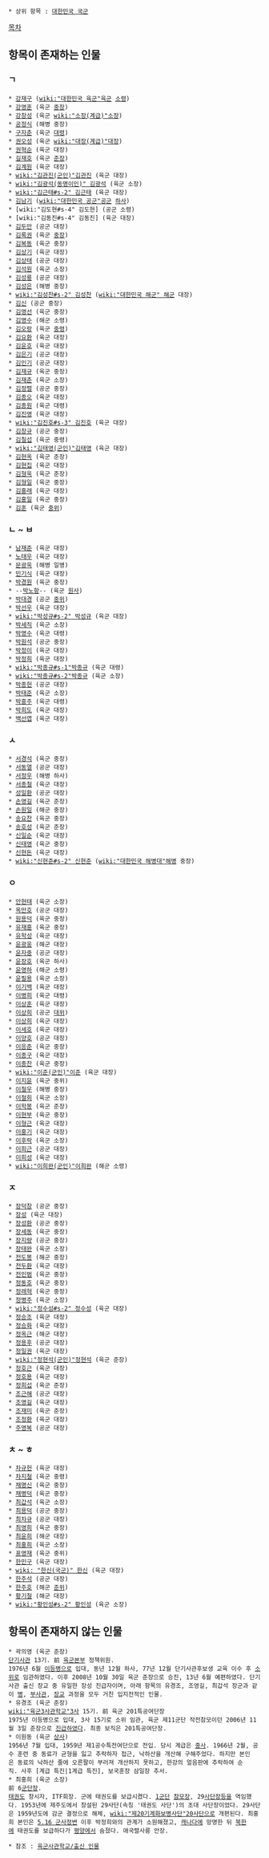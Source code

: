  * 상위 항목 : [[대한민국 국군]]

[[목차]]
== 항목이 존재하는 인물 ==
=== ㄱ ===
 * [[강재구]] ([[wiki:"대한민국 육군"육군]] [[소령]])
 * [[강영훈]] (육군 [[중장]])
 * [[강창성]] (육군 [[wiki:"소장(계급)"소장]])
 * [[공정식]] (해병 중장)
 * [[구자춘]] (육군 [[대령]])
 * [[권오성]] (육군 [[wiki:"대장(계급)"대장]])
 * [[권혁순]] (육군 대장)
 * [[길재호]] (육군 [[준장]])
 * [[김계원]] (육군 대장)
 * [[wiki:"김관진(군인)"김관진]] (육군 대장)
 * [[wiki:"김광석(동명이인)" 김광석]] (육군 소장)
 * [[wiki:"김근태#s-2" 김근태]] (육군 대장)
 * [[김남기]] ([[wiki:"대한민국 공군"공군]] [[하사]])
 * [wiki:"김도현#s-4" 김도현] (공군 소령)
 * [wiki:"김동진#s-4" 김동진] (육군 대장)
 * [[김두만]] (공군 대장)
 * [[김록권]] (육군 [[중장]])
 * [[김복동]] (육군 중장)
 * [[김상기]] (육군 대장)
 * [[김상태]] (공군 대장)
 * [[김석원]] (육군 소장)
 * [[김성룡]] (공군 대장)
 * [[김성은]] (해병 중장)
 * [[wiki:"김성찬#s-2" 김성찬]] ([[wiki:"대한민국 해군" 해군]] 대장)
 * [[김신]] (공군 중장)
 * [[김영선]] (육군 중장)
 * [[김영수]] (해군 소령)
 * [[김오랑]] (육군 [[중령]])
 * [[김요환]] (육군 대장)
 * [[김윤호]] (육군 대장)
 * [[김은기]] (공군 대장)
 * [[김인기]] (공군 대장)
 * [[김재규]] (육군 중장)
 * [[김재춘]] (육군 소장)
 * [[김정렬]] (공군 중장)
 * [[김종오]] (육군 대장)
 * [[김종원]] (육군 대령)
 * [[김진영(군인)|김진영]] (육군 대장)
 * [[wiki:"김진호#s-3" 김진호]] (육군 대장)
 * [[김창규]] (공군 중장)
 * [[김칠섭]] (육군 중령)
 * [[wiki:"김태영(군인)"김태영]] (육군 대장)
 * [[김현옥]] (육군 준장)
 * [[김현집]] (육군 대장)
 * [[김형욱]] (육군 준장)
 * [[김형일]] (육군 중장)
 * [[김홍래]] (육군 대장)
 * [[김홍일]] (육군 중장)
 * [[김훈]] (육군 [[중위]])

=== ㄴ ~ ㅂ ===
 * [[남재준]] (육군 대장)
 * [[노태우]] (육군 대장)
 * [[문광욱]] (해병 일병)
 * [[민기식]] (육군 대장)
 * [[박경원]] (육군 중장)
 * --[[박노항]]-- (육군 [[원사]])
 * [[박대경]] (공군 [[중위]])
 * [[박선우]] (육군 대장)
 * [[wiki:"박성규#s-2" 박성규]] (육군 대장)
 * [[박세직]] (육군 소장)
 * [[박영수]] (육군 대령)
 * [[박원석]] (공군 중장)
 * [[박정이]] (육군 대장)
 * [[박정희]] (육군 대장)
 * [[wiki:"박종규#s-1"박종규]] (육군 대령)
 * [[wiki:"박종규#s-2"박종규]] (육군 소장)
 * [[박종헌]] (공군 대장)
 * [[박태준]] (육군 소장)
 * [[박흥주]] (육군 대령)
 * [[박희도]] (육군 대장)
 * [[백선엽]] (육군 대장)


=== ㅅ ===
 * [[서경석]] (육군 중장)
 * [[서동열]] (공군 대장)
 * [[서정우]] (해병 하사)
 * [[서종철]] (육군 대장)
 * [[성일환]] (공군 대장)
 * [[손영길]] (육군 준장)
 * [[손원일]] (해군 중장)
 * [[송요찬]] (육군 중장)
 * [[송호성]] (육군 준장)
 * [[신일순]] (육군 대장)
 * [[신태영]] (육군 중장)
 * [[신현돈]] (육군 대장)
 * [[wiki:"신현준#s-2" 신현준]] ([[wiki:"대한민국 해병대"해병]] 중장)

=== ㅇ ===
 * [[안현태]] (육군 소장)
 * [[옥만호]] (공군 대장)
 * [[원용덕]] (육군 중장)
 * [[유재흥]] (육군 중장)
 * [[유학성]] (육군 대장)
 * [[윤광웅]] (해군 대장)
 * [[윤자중]] (공군 대장)
 * [[윤장호]] (육군 하사)
 * [[윤영하]] (해군 소령)
 * [[윤필용]] (육군 소장)
 * [[이기백]] (육군 대장)
 * [[이병희]] (육군 대령)
 * [[이상훈]] (육군 대장)
 * [[이상희#s-1|이상희]] (공군 [[대위]])
 * [[이상희#s-2|이상희]] (육군 대장)
 * [[이세호#s-1|이세호]] (육군 대장)
 * [[이양호]] (공군 대장)
 * [[이응준]] (육군 중장)
 * [[이종구]] (육군 대장)
 * [[이종찬]] (육군 중장)
 * [[wiki:"이준(군인)"이준]] (육군 대장)
 * [[이지윤]] (육군 중위)
 * [[이철우]] (해병 중장)
 * [[이철희]] (육군 소장)
 * [[이학봉]] (육군 준장)
 * [[이현부]] (육군 중장)
 * [[이형근]] (육군 대장)
 * [[이홍기]] (육군 대장)
 * [[이후락]] (육군 소장)
 * [[이희근]] (공군 대장)
 * [[이희성]] (육군 대장)
 * [[wiki:"이희완(군인)"이희완]] (해군 소령)

=== ㅈ ===
 * [[장덕창]] (공군 중장)
 * [[장성]] (육군 대장)
 * [[장성환]] (공군 중장)
 * [[장세동]] (육군 중장)
 * [[장지량]] (공군 중장)
 * [[장태완]] (육군 소장)
 * [[전도봉]] (해군 중장)
 * [[전두환]] (육군 대장)
 * [[전인범]] (육군 중장)
 * [[정동호]] (육군 중장)
 * [[정래혁]] (육군 중장)
 * [[정병주]] (육군 소장)
 * [[wiki:"정수성#s-2" 정수성]] (육군 대장)
 * [[정승조]] (육군 대장)
 * [[정승화]] (육군 대장)
 * [[정옥근]] (해군 대장)
 * [[정용후]] (공군 대장)
 * [[정일권]] (육군 대장)
 * [[wiki:"정현석(군인)"정현석]] (육군 준장)
 * [[정호근]] (육군 대장)
 * [[정호용]] (육군 대장)
 * [[정희섭]] (육군 준장)
 * [[조근해]] (공군 대장)
 * [[조영길]] (육군 대장)
 * [[조재미]] (육군 준장)
 * [[조정환]] (육군 대장)
 * [[주영복]] (공군 대장)

=== ㅊ ~ ㅎ ===
 * [[차규헌]] (육군 대장)
 * [[차지철]] (육군 중령)
 * [[채명신]] (육군 중장)
 * [[채병덕]] (육군 중장)
 * [[최갑석]] (육군 소장)
 * [[최용덕]] (공군 중장)
 * [[최차규]] (공군 대장)
 * [[최영희]] (육군 중장)
 * [[최윤희]] (해군 대장)
 * [[최홍희]] (육군 소장)
 * [[표영재]] (육군 중위)
 * [[한민구]] (육군 대장)
 * [[wiki: "한신(국군)" 한신]] (육군 대장)
 * [[한주석]] (공군 대장)
 * [[한주호]] (해군 [[준위]])
 * [[황기철]] (해군 대장)
 * [[wiki:"황인성#s-2" 황인성]] (육군 소장)

== 항목이 존재하지 않는 인물 ==
 * 곽의영 (육군 준장)
 [[단기사관]] 13기. 前 [[육군본부]] 정책위원.
 1976년 6월 [[이등병]]으로 입대, 동년 12월 하사, 77년 12월 단기사관후보생 교육 이수 후 [[소위#s-2|소위]]로 임관하였다. 이후 2008년 10월 30일 육군 준장으로 승진, 13년 6월 예편하였다. 단기사관 출신 장교 중 유일한 장성 진급자이며, 아래 항목의 유경조, 조영길, 최갑석 장군과 같이 [[병]], [[부사관]], [[장교]] 과정을 모두 거친 입지전적인 인물.
 * 유경조 (육군 준장)
 [[wiki:"육군3사관학교"3사]] 15기. 前 육군 201특공여단장
 1975년 이등병으로 입대, 3사 15기로 소위 임관, 육군 제11군단 작전참모이던 2006년 11월 3일 준장으로 [[진급]]하였다. 최종 보직은 201특공여단장.
 * 이원동 (육군 [[상사#s-3|상사]])
 1956년 7월 입대, 1959년 제1공수특전여단으로 전입. 당시 계급은 [[중사]]. 1966년 2월, 공수 훈련 중 동료가 균형을 잃고 추락하자 접근, 낙하산을 개산해 구해주었다. 하지만 본인은 동료의 낙하산 줄에 오른팔이 부러져 개산하지 못하고, 한강의 얼음판에 추락하여 순직. 사후 [계급 특진|1계급 특진], 보국훈장 삼일장 추서.
 * 최홍희 (육군 소장)
 前 6[[군단장]].
 [[태권도]] 창시자, ITF회장. 군에 태권도를 보급시켰다. [[제1군단|1군단]] [[참모장]], 29[[사단장]]등을 역임했다. 1953년에 제주도에서 창설된 29사단(속칭 '태권도 사단')의 초대 사단장이었다. 29사단은 1959년도에 감군 결정으로 해체, [[wiki:"제20기계화보병사단"20사단]]으로 개편된다. 최홍희 본인은 [[5.16 군사정변]] 이후 박정희와의 관계가 소원해졌고, [[캐나다]]에 망명한 뒤 [[북한]]에 태권도를 보급하다가 [[평양]]에서 숨졌다. 애국렬사릉 안장.

 * 참조 : [[육군사관학교/출신 인물]]
